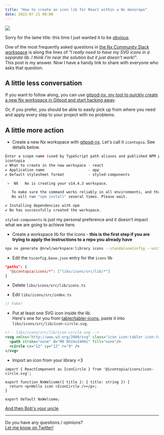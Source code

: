 ```yaml
---
title: "How to create an icon lib for React within a Nx monorepo"
date: 2022-07-21 00:00
---
```



<UiFigureWithCaption caption='<a href="https://www.pexels.com/photo/man-standing-next-to-a-figurine-of-elvis-presley-playing-the-guitar-4965661/">Photo by Key Notez</a>'>

![](../assets/images/posts/2022-07-21-icon-lib-for-react-nx/pexels-key-notez-4965661.jpeg)

</UiFigureWithCaption>

Sorry for the lame title: this time I just wanted it to be [obvious](https://www.youtube.com/watch?v=I4UIIISgl2U).

One of the most frequently asked questions in [the Nx Community Slack workspace](https://go.nrwl.io/join-slack?utm_source=nx.dev) is along the lines of *"I really need to have my SVG icons in a separate lib. I think I'm near the solution but it just doesn't work!"*.  
This post is my answer. Now I have a handy link to share with everyone who asks that question.

## A little less conversation

If you want to follow along, you can use [gitpod-nx, my tool to quickly create a new Nx workspace in Gitpod and start hacking away](https://github.com/trumbitta/gitpod-nx).

Or, if you prefer, you should be able to easily pick up from where you need and apply every step to your project with no problems.

## A little more action

- Create a new Nx workspace with [gitpod-nx](https://github.com/trumbitta/gitpod-nx). Let's call it `icontopia`. See details below.

```sh
Enter a scope name (used by TypeScript path aliases and published NPM packages):
icontopia
✔ What to create in the new workspace · react
✔ Application name                    · app
✔ Default stylesheet format           · styled-components

 >  NX   Nx is creating your v14.4.3 workspace.

   To make sure the command works reliably in all environments, and that the preset is applied correctly,
   Nx will run "npm install" several times. Please wait.

✔ Installing dependencies with npm
✔ Nx has successfully created the workspace.
```

`styled-components` is just my personal preference and it doesn't impact what we are going to achieve here.

- Create a workspace lib for the icons - **this is the first step if you are trying to apply the instructions to a repo you already have**

```sh
npx nx generate @nrwl/workspace:library icons --standaloneConfig --unitTestRunner=none --no-interactive
```

- Edit the `tsconfig.base.json` entry for the `icons` lib

```json
"paths": {
  "@icontopia/icons/*": ["libs/icons/src/lib/*"]
}
```

- Delete `libs/icons/src/lib/icons.ts`

- Edit `libs/icons/src/index.ts`

```ts
// Fake!
```

- Put at least one SVG icon inside the lib.  
Here's one for you from [tabler/tabler-icons](https://github.com/tabler/tabler-icons/blob/master/icons/circle.svg), paste it into `libs/icons/src/lib/icon-circle.svg`.

```xml
<!-- libs/icons/src/lib/icon-circle.svg -->
<svg xmlns="http://www.w3.org/2000/svg" class="icon icon-tabler icon-tabler-circle" width="24" height="24" viewBox="0 0 24 24" stroke-width="2" stroke="currentColor" fill="none" stroke-linecap="round" stroke-linejoin="round">
  <path stroke="none" d="M0 0h24v24H0z" fill="none"/>
  <circle cx="12" cy="12" r="9" />
</svg>
```

- Import an icon from your library <3

```tsx
import { ReactComponent as IconCircle } from '@icontopia/icons/icon-circle.svg';

export function NxWelcome({ title }: { title: string }) {
  return <p>Hello icon <IconCircle /></p>;
}

export default NxWelcome;
```

[And then Bob's your uncle](https://external-preview.redd.it/tQMndO1YP-DehNvC-hbs0AGdI0luSmxsEanEqQNgaMo.jpg?auto=webp&s=7a2e263a4b37aa903cfd1d741d92f6bb6c5b0cbf).

----

Do you have any questions / opinions?  
[Let me know on Twitter!](https://twitter.com/intent/tweet?text=So%2C%20about%20https%3A%2F%2Fcode.williamghelfi.com%2Fblog%2F2022-07-21-icon-lib-for-react-nx%2F%20by%20%40trumbitta%20...)

